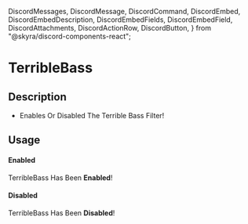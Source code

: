   DiscordMessages,
  DiscordMessage,
  DiscordCommand,
  DiscordEmbed,
  DiscordEmbedDescription,
  DiscordEmbedFields,
  DiscordEmbedField,
  DiscordAttachments,
  DiscordActionRow,
  DiscordButton,
} from "@skyra/discord-components-react";

# TerribleBass

## Description

- Enables Or Disabled The Terrible Bass Filter!

## Usage

#### Enabled
<DiscordMessages>
  <DiscordMessage bot="true" verified="true" roleColor="#FF0000" author="GROOT" avatar="/assets/groot-avatar.webp">
    <DiscordCommand slot="reply" author="User" command="/terriblebass" />
    <DiscordEmbed
      slot="embeds"
      color="yellow"
      authorName="GROOT"
      authorImage="/assets/groot-avatar.webp"
    >
      <DiscordEmbedDescription slot="description">
        TerribleBass Has Been <b>Enabled</b>!
      </DiscordEmbedDescription>
    </DiscordEmbed>
  </DiscordMessage>
</DiscordMessages>

#### Disabled
<DiscordMessages>
  <DiscordMessage bot="true" verified="true" roleColor="#FF0000" author="GROOT" avatar="/assets/groot-avatar.webp">
    <DiscordCommand slot="reply" author="User" command="/terriblebass" />
    <DiscordEmbed
      slot="embeds"
      color="yellow"
      authorName="GROOT"
      authorImage="/assets/groot-avatar.webp"
    >
      <DiscordEmbedDescription slot="description">
        TerribleBass Has Been <b>Disabled</b>!
      </DiscordEmbedDescription>
    </DiscordEmbed>
  </DiscordMessage>
</DiscordMessages>